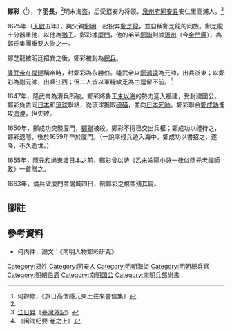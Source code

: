 '''鄭彩'''（{{bd|1605年||1659年||catIdx=Z鄭}}<ref>何齡修，《旅日高僧隱元東土往來書信集》</ref>），字'''羽長'''，<ref name="taiwan"/>明末海盗，后受招安为将领。[[泉州府|泉州府]][[同安县|同安县]]安仁里高浦人。<ref name="taiwan">[[江日昇|江日昇]]《[[臺灣外記|臺灣外記]]》</ref>

1625年（[[天啟|天啟]]五年），與父親[[鄭明|鄭明]]一起投奔[[鄭芝龍|鄭芝龍]]，並自稱鄭芝龍的同族。鄭芝龍十分器重他，以他為[[猶子|猶子]]。鄭彩據[[廈門|廈門]]，他的弟弟[[鄭聯|鄭聯]]則據[[浯州|浯州]]（今[[金門縣|金門縣]]），為鄭氏集團重要人物之一。

鄭芝龍被明廷招安之後，鄭彩被封為[[總兵|總兵]]。

[[隆武帝|隆武帝]]在[[福建|福建]]稱帝時，封鄭彩為永勝伯。隆武帝以[[鄭鴻逵|鄭鴻逵]]為元帥，出兵浙東；以鄭彩為副元帥，出兵江西；但二人皆以軍糧缺乏為由逗留不前。<ref>《闽海纪要·卷之上》</ref>

1647年，隆武帝為清兵所破。鄭彩將魯王[[朱以海|朱以海]]的勢力迎入福建，受封建國公。鄭彩負責同[[日本|日本]]和[[琉球國|琉球]]聯絡，從琉球獲取[[硫磺|硫磺]]，並向[[日本乞師|日本乞師]]。鄭彩聯合[[鄭成功|鄭成功]]進攻[[海澄|海澄]]，但失敗。

1650年，鄭成功突襲廈門，[[鄭聯|鄭聯]]被殺。鄭彩不得已交出兵權；鄭成功以禮待之，鄭彩退隱，後於1659年卒於廈門。（一說率殘兵遁入海中，鄭成功以書招之，遂降，不久逝世。）

1655年，[[隱元|隱元]]和尚東渡日本之前，鄭彩曾以詩《[[:s:乙未端陽小詠一律似隱元老禪師政|乙未端陽小詠一律似隱元老禪師政]]》一首贈之。

1663年，清兵破廈門並屠城四日，剖鄭彩之棺並殘其屍。
==腳註==
{{reflist}}
==參考資料==
*何丙仲，論文：《南明人物鄭彩研究》
{{start box}}
{{s-off}}
{{s-before|[[王夢錫|王夢錫]]<br><small>（署）</small>}}
{{s-title|[[南明|南明]][[兵部尚書|兵部尚書]]<br>（魯王朝廷）<br><small>（署）</small>|1647年}}
{{s-after|[[錢肅樂|錢肅樂]]}}
{{end box}}

[[Category:郑姓|Category:郑姓]]
[[Category:同安人|Category:同安人]]
[[Category:明朝海盜|Category:明朝海盜]]
[[Category:明朝總兵官|Category:明朝總兵官]]
[[Category:明朝伯爵|Category:明朝伯爵]]
[[Category:南明国公|Category:南明国公]]
[[Category:南明兵部尚書|Category:南明兵部尚書]]
